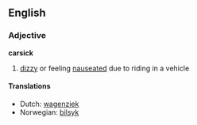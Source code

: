 ==English==

===Adjective===
'''carsick'''
# [[dizzy]] or feeling [[nauseated]] due to riding in a vehicle

====Translations====
*Dutch: [[wagenziek]]
*Norwegian: [[bilsyk]]